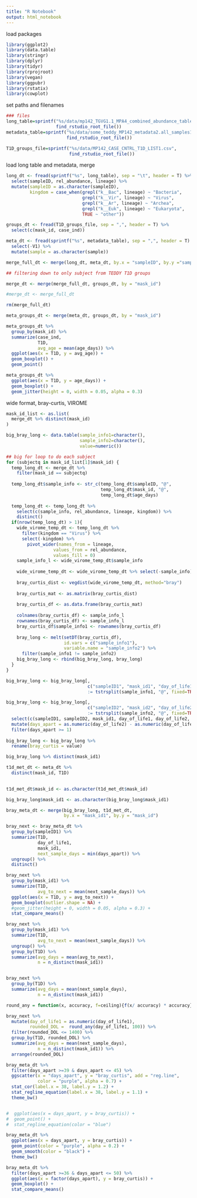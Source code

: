 ```yaml
---
title: "R Notebook"
output: html_notebook
---
```


load packages

```r
library(ggplot2)
library(data.table)
library(stringr)
library(dplyr)
library(tidyr)
library(rprojroot)
library(vegan)
library(ggpubr)
library(rstatix)
library(cowplot)

```

set paths and filenames

```r
### files
long_table=sprintf("%s/data/mp142_TGVG1.1_MPA4_combined_abundance_table_longform1.tsv",
                   find_rstudio_root_file())
metadata_table=sprintf("%s/data/some_teddy_MP142_metadata2.all_samples1.delivery.csv",
                       find_rstudio_root_file())

T1D_groups_file=sprintf("%s/data/MP142_CASE_CNTRL_T1D_LIST1.csv", 
                        find_rstudio_root_file())

```

load long table and metadata, merge

```r
long_dt <- fread(sprintf("%s", long_table), sep = "\t", header = T) %>%
  select(sampleID, rel_abundance, lineage) %>%
  mutate(sampleID = as.character(sampleID),
         kingdom = case_when(grepl("k__Bac", lineage) ~ "Bacteria", 
                             grepl("k__Vir", lineage) ~ "Virus",
                             grepl("k__Ar", lineage) ~ "Archea",
                             grepl("k__Euk", lineage) ~ "Eukaryota",
                             TRUE ~ "other"))

groups_dt <- fread(T1D_groups_file, sep = ",", header = T) %>%
  select(c(mask_id, case_ind))

meta_dt <- fread(sprintf("%s", metadata_table), sep = ",", header = T) %>%
  select(-V1) %>%
  mutate(sample = as.character(sample))

merge_full_dt <- merge(long_dt, meta_dt, by.x = "sampleID", by.y ="sample")

## filtering down to only subject from TEDDY T1D groups

merge_dt <- merge(merge_full_dt, groups_dt, by = "mask_id")

#merge_dt <- merge_full_dt

rm(merge_full_dt)
```

```r
meta_groups_dt <- merge(meta_dt, groups_dt, by = "mask_id")
```

```r
meta_groups_dt %>%
  group_by(mask_id) %>%
  summarize(case_ind,
            T1D,
            avg_age = mean(age_days)) %>%
  ggplot(aes(x = T1D, y = avg_age)) +
  geom_boxplot() +
  geom_point()
```

```r
meta_groups_dt %>%
  ggplot(aes(x = T1D, y = age_days)) +
  geom_boxplot() +
  geom_jitter(height = 0, width = 0.05, alpha = 0.3)
```

wide format, bray-curtis, VIROME

```r

mask_id_list <- as.list(
  merge_dt %>% distinct(mask_id)
)

big_bray_long <- data.table(sample_info1=character(), 
                            sample_info2=character(), 
                            value=numeric())

## big for loop to do each subject
for (subjectq in mask_id_list[1]$mask_id) {
  temp_long_dt <- merge_dt %>%
    filter(mask_id == subjectq)
  
  temp_long_dt$sample_info <- str_c(temp_long_dt$sampleID, "@", 
                                    temp_long_dt$mask_id, "@", 
                                    temp_long_dt$age_days)
  
  temp_long_dt <- temp_long_dt %>%
    select(c(sample_info, rel_abundance, lineage, kingdom)) %>%
    distinct()
  if(nrow(temp_long_dt) > 1){
    wide_virome_temp_dt <- temp_long_dt %>%
      filter(kingdom == "Virus") %>%
      select(-kingdom) %>%
        pivot_wider(names_from = lineage, 
                  values_from = rel_abundance, 
                  values_fill = 0)
    sample_info_l <- wide_virome_temp_dt$sample_info
  
    wide_virome_temp_dt <- wide_virome_temp_dt %>% select(-sample_info)
    
    bray_curtis_dist <- vegdist(wide_virome_temp_dt, method="bray")
    
    bray_curtis_mat <- as.matrix(bray_curtis_dist)
    
    bray_curtis_df <- as.data.frame(bray_curtis_mat)
    
    colnames(bray_curtis_df) <- sample_info_l
    rownames(bray_curtis_df) <- sample_info_l
    bray_curtis_df$sample_info1 <- rownames(bray_curtis_df)
  
    bray_long <- melt(setDT(bray_curtis_df), 
                      id.vars = c("sample_info1"), 
                      variable.name = "sample_info2") %>%
      filter(sample_info1 != sample_info2)
    big_bray_long <- rbind(big_bray_long, bray_long)
  }
}

big_bray_long <- big_bray_long[, 
                               c("sampleID1", "mask_id1", "day_of_life1") 
                               := tstrsplit(sample_info1, "@", fixed=TRUE)]

big_bray_long <- big_bray_long[, 
                               c("sampleID2", "mask_id2", "day_of_life2") 
                               := tstrsplit(sample_info2, "@", fixed=TRUE)] %>%
  select(c(sampleID1, sampleID2, mask_id1, day_of_life1, day_of_life2, value)) %>%
  mutate(days_apart = as.numeric(day_of_life2) - as.numeric(day_of_life1)) %>%
  filter(days_apart >= 1) 
  
big_bray_long <- big_bray_long %>%
  rename(bray_curtis = value)
```

```r
big_bray_long %>% distinct(mask_id1)
```


```r

t1d_met_dt <- meta_dt %>%
  distinct(mask_id, T1D)
  

t1d_met_dt$mask_id <- as.character(t1d_met_dt$mask_id)

big_bray_long$mask_id1 <- as.character(big_bray_long$mask_id1)

bray_meta_dt <- merge(big_bray_long, t1d_met_dt, 
                      by.x = "mask_id1", by.y = "mask_id")
```

```r
bray_next <- bray_meta_dt %>%
  group_by(sampleID1) %>%
  summarize(T1D,
            day_of_life1,
            mask_id1,
            next_sample_days = min(days_apart)) %>%
  ungroup() %>%
  distinct()

bray_next %>%
  group_by(mask_id1) %>%
  summarize(T1D,
            avg_to_next = mean(next_sample_days)) %>%
  ggplot(aes(x = T1D, y = avg_to_next)) +
  geom_boxplot(outlier.shape = NA) +
  #geom_jitter(height = 0, width = 0.05, alpha = 0.3) +
  stat_compare_means()
```
```r

bray_next %>%
  group_by(mask_id1) %>%
  summarize(T1D,
            avg_to_next = mean(next_sample_days)) %>%
  ungroup() %>%
  group_by(T1D) %>%
  summarize(avg_days = mean(avg_to_next),
            n = n_distinct(mask_id1))


bray_next %>%
  group_by(T1D) %>%
  summarize(avg_days = mean(next_sample_days),
            n = n_distinct(mask_id1))
```

```r
round_any = function(x, accuracy, f=ceiling){f(x/ accuracy) * accuracy}
```

```r


bray_next %>%
  mutate(day_of_life1 = as.numeric(day_of_life1),
         rounded_DOL =  round_any(day_of_life1, 100)) %>%
  filter(rounded_DOL <= 1400) %>%
  group_by(T1D, rounded_DOL) %>%
  summarize(avg_days = mean(next_sample_days),
            n = n_distinct(mask_id1)) %>%
  arrange(rounded_DOL)
```

```r
bray_meta_dt %>%
  filter(days_apart >=39 & days_apart <= 45) %>%
  ggscatter(x = "days_apart", y = "bray_curtis", add = "reg.line",
            color = "purple", alpha = 0.7) +
  stat_cor(label.x = 38, label.y = 1.2) +
  stat_regline_equation(label.x = 38, label.y = 1.1) +
  theme_bw()


#  ggplot(aes(x = days_apart, y = bray_curtis)) +
#  geom_point() +
#  stat_regline_equation(color = "blue")
```


```r
bray_meta_dt %>%
  ggplot(aes(x = days_apart, y = bray_curtis)) +
  geom_point(color = "purple", alpha = 0.2) +
  geom_smooth(color = "black") +
  theme_bw()

```


```r
bray_meta_dt %>%
  filter(days_apart >=36 & days_apart <= 50) %>%
  ggplot(aes(x = factor(days_apart), y = bray_curtis)) +
  geom_boxplot() +
  stat_compare_means()
```




